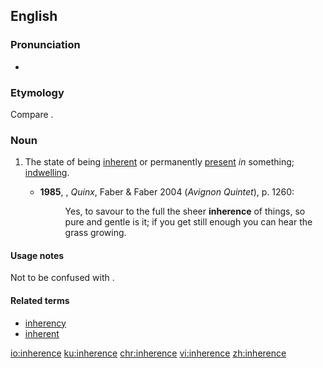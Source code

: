 ==English==
{{wikipedia}}

===Pronunciation===
* {{a|UK}} {{IPA|/ɪnˈhɪəɹəns/|lang=en}}

===Etymology===
Compare {{etyl|fr|-}} {{m|fr|inhérence}}.

===Noun===
{{en-noun|-|s}}

# The state of being [[inherent]] or permanently [[present]] ''in'' something; [[indwelling]].
#: {{rfquotek|Jeremy Taylor}}
#* '''1985''', {{w|Lawrence Durrell}}, ''Quinx'', Faber & Faber 2004 (''Avignon Quintet''), p. 1260:
#*: Yes, to savour to the full the sheer '''inherence''' of things, so pure and gentle is it; if you get still enough you can hear the grass growing.

====Usage notes====
Not to be confused with {{m|en|inherency}}.

====Related terms====
* [[inherency]]
* [[inherent]]

[[io:inherence]]
[[ku:inherence]]
[[chr:inherence]]
[[vi:inherence]]
[[zh:inherence]]
